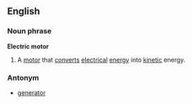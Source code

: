 ==English==
===Noun phrase===
'''Electric motor'''
# A [[motor]] that [[convert]]s [[electrical]] [[energy]] into [[kinetic]] energy.
===Antonym===
* [[generator]]